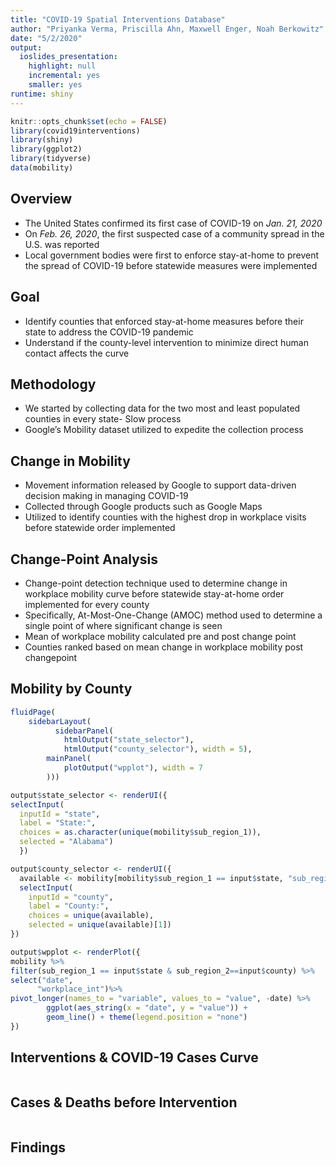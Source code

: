 ```yaml
---
title: "COVID-19 Spatial Interventions Database"
author: "Priyanka Verma, Priscilla Ahn, Maxwell Enger, Noah Berkowitz"
date: "5/2/2020"
output: 
  ioslides_presentation: 
    highlight: null
    incremental: yes
    smaller: yes
runtime: shiny
---
```


```r
knitr::opts_chunk$set(echo = FALSE)
library(covid19interventions)
library(shiny)
library(ggplot2)
library(tidyverse)
data(mobility)
```

## Overview
- The United States confirmed its first case of COVID-19 on _Jan. 21, 2020_
- On _Feb. 26, 2020_, the first suspected case of a community spread in the U.S. was reported
- Local government bodies were first to enforce stay-at-home   to prevent the spread of COVID-19 before statewide measures were implemented

## Goal
- Identify counties that enforced stay-at-home measures before their state to address the COVID-19 pandemic 
- Understand if the county-level intervention to minimize direct human contact affects the curve

## Methodology
- We started by collecting data for the two most and least populated counties in every state- Slow process
- Google's Mobility dataset utilized to expedite the collection process

## Change in Mobility
- Movement information released by Google to support data-driven decision making in managing COVID-19
- Collected through Google products such as Google Maps
- Utilized to identify counties with the highest drop in workplace visits before statewide order implemented

## Change-Point Analysis
- Change-point detection technique used to determine change in workplace mobility curve before statewide stay-at-home order implemented for every county
- Specifically, At-Most-One-Change (AMOC) method used to determine a single point of where significant change is seen
- Mean of workplace mobility calculated pre and post change point
- Counties ranked based on mean change in workplace mobility post changepoint

## Mobility by County
```r
fluidPage(
    sidebarLayout(
          sidebarPanel(
            htmlOutput("state_selector"),
            htmlOutput("county_selector"), width = 5),
        mainPanel(
            plotOutput("wpplot"), width = 7
        )))

output$state_selector <- renderUI({
selectInput(
  inputId = "state", 
  label = "State:",
  choices = as.character(unique(mobility$sub_region_1)),
  selected = "Alabama")
  })

output$county_selector <- renderUI({
  available <- mobility[mobility$sub_region_1 == input$state, "sub_region_2"]
  selectInput(
    inputId = "county", 
    label = "County:",
    choices = unique(available),
    selected = unique(available)[1])
})

output$wpplot <- renderPlot({
mobility %>% 
filter(sub_region_1 == input$state & sub_region_2==input$county) %>%
select("date",
      "workplace_int")%>%
pivot_longer(names_to = "variable", values_to = "value", -date) %>% 
        ggplot(aes_string(x = "date", y = "value")) +
        geom_line() + theme(legend.position = "none") 
})
```


## Interventions & COVID-19 Cases Curve
```r

```

## Cases & Deaths before Intervention
```r

```

## Findings
```r

```



